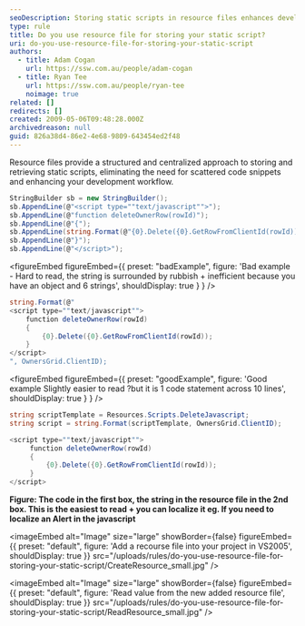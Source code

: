 ```yaml
---
seoDescription: Storing static scripts in resource files enhances development workflow and eliminates scattered code snippets.
type: rule
title: Do you use resource file for storing your static script?
uri: do-you-use-resource-file-for-storing-your-static-script
authors:
  - title: Adam Cogan
    url: https://ssw.com.au/people/adam-cogan
  - title: Ryan Tee
    url: https://ssw.com.au/people/ryan-tee
    noimage: true
related: []
redirects: []
created: 2009-05-06T09:48:28.000Z
archivedreason: null
guid: 826a38d4-86e2-4e68-9809-643454ed2f48
---
```


Resource files provide a structured and centralized approach to storing and retrieving static scripts, eliminating the need for scattered code snippets and enhancing your development workflow.
```cs
StringBuilder sb = new StringBuilder();
sb.AppendLine(@"<script type=""text/javascript"">");
sb.AppendLine(@"function deleteOwnerRow(rowId)");
sb.AppendLine(@"{");
sb.AppendLine(string.Format(@"{0}.Delete({0}.GetRowFromClientId(rowId));", OwnersGrid.ClientID));
sb.AppendLine(@"}");
sb.AppendLine(@"</script>");
```

<figureEmbed figureEmbed={{
  preset: "badExample",
  figure: 'Bad example - Hard to read, the string is surrounded by rubbish + inefficient because you have an object and 6 strings',
  shouldDisplay: true
} } />


```cs
string.Format(@"
<script type=""text/javascript"">
    function deleteOwnerRow(rowId)
    {
        {0}.Delete({0}.GetRowFromClientId(rowId));
    }
</script>
", OwnersGrid.ClientID);
```

<figureEmbed figureEmbed={{
  preset: "goodExample",
  figure: 'Good example Slightly easier to read ?but it is 1 code statement across 10 lines',
  shouldDisplay: true
} } />


```cs
string scriptTemplate = Resources.Scripts.DeleteJavascript;
string script = string.Format(scriptTemplate, OwnersGrid.ClientID);
```

```cs
<script type=""text/javascript"">
     function deleteOwnerRow(rowId)
     {
         {0}.Delete({0}.GetRowFromClientId(rowId));
     }
</script>
```

**Figure: The code in the first box, the string in the resource file in the 2nd box. This is the easiest to read + you can localize it eg. If you need to localize an Alert in the javascript**


<imageEmbed
  alt="Image"
  size="large"
  showBorder={false}
  figureEmbed={{
    preset: "default",
    figure: 'Add a recourse file into your project in VS2005',
    shouldDisplay: true
  }}
  src="/uploads/rules/do-you-use-resource-file-for-storing-your-static-script/CreateResource_small.jpg"
/>


<imageEmbed
  alt="Image"
  size="large"
  showBorder={false}
  figureEmbed={{
    preset: "default",
    figure: 'Read value from the new added resource file',
    shouldDisplay: true
  }}
  src="/uploads/rules/do-you-use-resource-file-for-storing-your-static-script/ReadResource_small.jpg"
/>